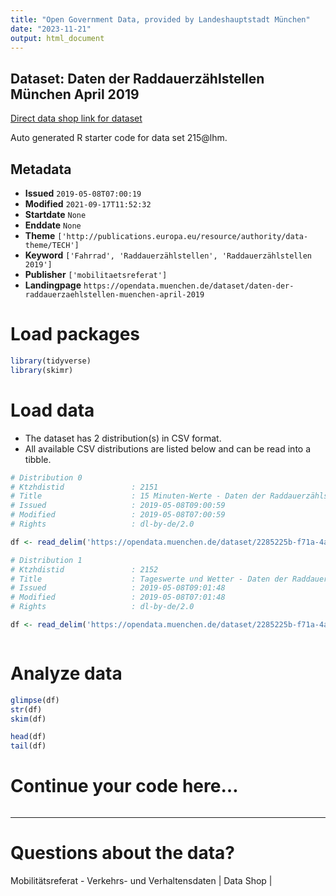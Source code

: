 ```yaml
---
title: "Open Government Data, provided by Landeshauptstadt München"
date: "2023-11-21"
output: html_document
---
```


## Dataset: Daten der Raddauerzählstellen München April 2019

[Direct data shop link for dataset](https://opendata.muenchen.de/dataset/daten-der-raddauerzaehlstellen-muenchen-april-2019)

Auto generated R starter code for data set 215@lhm.

## Metadata

- **Issued** `2019-05-08T07:00:19`
- **Modified** `2021-09-17T11:52:32`
- **Startdate** `None`
- **Enddate** `None`
- **Theme** `['http://publications.europa.eu/resource/authority/data-theme/TECH']`
- **Keyword** `['Fahrrad', 'Raddauerzählstellen', 'Raddauerzählstellen 2019']`
- **Publisher** `['mobilitaetsreferat']`
- **Landingpage** `https://opendata.muenchen.de/dataset/daten-der-raddauerzaehlstellen-muenchen-april-2019`


# Load packages

```r

library(tidyverse)
library(skimr)

```

# Load data

-   The dataset has 2 distribution(s) in CSV format.
-   All available CSV distributions are listed below and can be read into a tibble.

```r

# Distribution 0
# Ktzhdistid               : 2151
# Title                    : 15 Minuten-Werte - Daten der Raddauerzählstellen München April 2019
# Issued                   : 2019-05-08T09:00:59
# Modified                 : 2019-05-08T07:00:59
# Rights                   : dl-by-de/2.0

df <- read_delim('https://opendata.muenchen.de/dataset/2285225b-f71a-4a17-84bf-ce1addffd389/resource/e7b36075-4c5f-4059-be8d-49582386b89b/download/rad20190415min.csv')

# Distribution 1
# Ktzhdistid               : 2152
# Title                    : Tageswerte und Wetter - Daten der Raddauerzählstellen München April 2019
# Issued                   : 2019-05-08T09:01:48
# Modified                 : 2019-05-08T07:01:48
# Rights                   : dl-by-de/2.0

df <- read_delim('https://opendata.muenchen.de/dataset/2285225b-f71a-4a17-84bf-ce1addffd389/resource/9b106572-b8c8-4f69-bd6f-654e8267c1df/download/rad201904tage.csv')



```

# Analyze data

```r

glimpse(df)
str(df)
skim(df)

head(df)
tail(df)

```

# Continue your code here...

```r

```

------------------------------------------------------------------------

# Questions about the data?

Mobilitätsreferat - Verkehrs- und Verhaltensdaten | Data Shop | 
